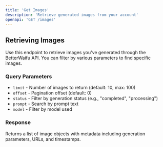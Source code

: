```yaml
---
title: 'Get Images'
description: 'Retrieve generated images from your account'
openapi: 'GET /images'
---
```


## Retrieving Images

Use this endpoint to retrieve images you've generated through the BetterWaifu API. You can filter by various parameters to find specific images.

### Query Parameters

- `limit` - Number of images to return (default: 10, max: 100)
- `offset` - Pagination offset (default: 0)
- `status` - Filter by generation status (e.g., "completed", "processing")
- `prompt` - Search by prompt text
- `model` - Filter by model used

### Response

Returns a list of image objects with metadata including generation parameters, URLs, and timestamps.
